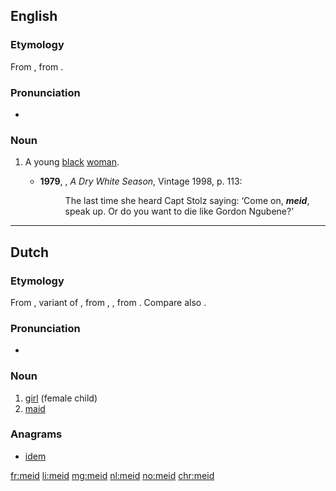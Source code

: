 ==English==
===Etymology===
From {{etyl|af|en}} {{term|meid|lang=af}}, from {{etyl|nl|en}} {{term|meid|lang=nl}}.

===Pronunciation===
*{{a|S Africa|UK}} {{IPA|/meɪt/}}

===Noun===
{{en-noun|meide}}

# {{context|South Africa|offensive|lang=en}} A young [[black]] [[woman]]. {{defdate|from 20th c.}}
#*'''1979''', {{w|André Brink}}, ''A Dry White Season'', Vintage 1998, p. 113:
#*:The last time she heard Capt Stolz saying: ‘Come on, '''''meid''''', speak up. Or do you want to die like Gordon Ngubene?’

----
 
==Dutch==

===Etymology===
From {{etyl|dum|nl}} {{term|meit|lang=dum}}, variant of {{term|meget|lang=dum}}, from {{etyl|odt|nl}} {{term/t|odt|*megith}}, {{term/t|odt|*magath}}, from {{etyl|gem-pro|nl}} {{term/t|gem-pro|*magaþs}}. Compare also {{term|maagd|lang=nl}}.

===Pronunciation===
* {{audio|Nl-meid.ogg|Audio}}

===Noun===
{{nl-noun|f|-en|meisje}}

# [[girl]] (female child)
# [[maid]]

===Anagrams===
* [[idem#Dutch|idem]]

[[fr:meid]]
[[li:meid]]
[[mg:meid]]
[[nl:meid]]
[[no:meid]]
[[chr:meid]]